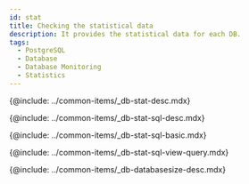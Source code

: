 ```yaml
---
id: stat
title: Checking the statistical data
description: It provides the statistical data for each DB.
tags:
  - PostgreSQL
  - Database
  - Database Monitoring
  - Statistics
---
```



<!-- Overview -->

{@include: ../common-items/_db-stat-desc.mdx}

<!-- SQL statistics -->

{@include: ../common-items/_db-stat-sql-desc.mdx}

<!-- Basic usage guide for SQL statistics -->

{@include: ../common-items/_db-stat-sql-basic.mdx} 

<!-- Execution trends for each query, See details -->

{@include: ../common-items/_db-stat-sql-view-query.mdx} 

<!-- Database size -->

{@include: ../common-items/_db-databasesize-desc.mdx}
